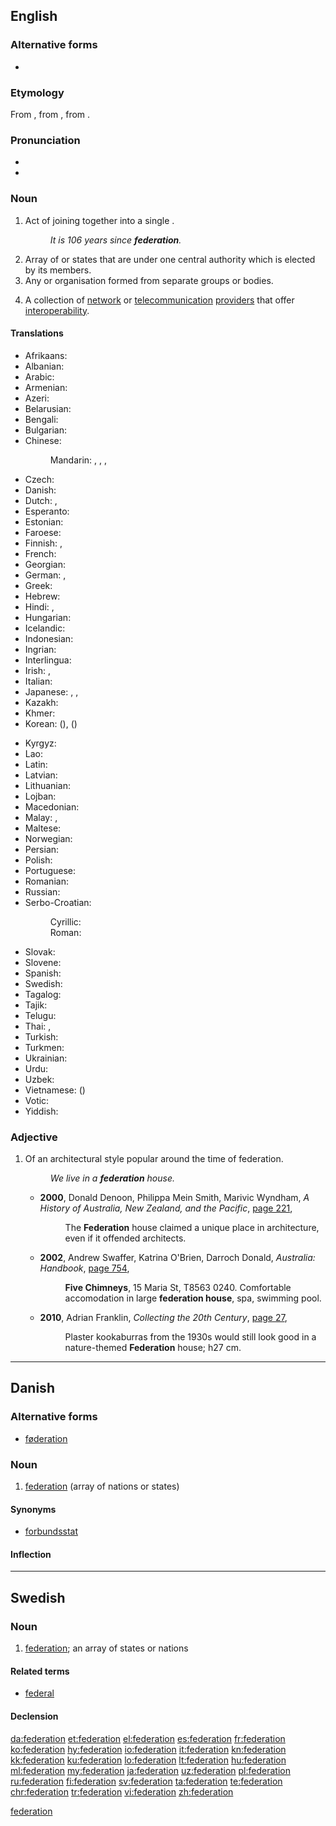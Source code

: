 {{also|fédération}}
==English==
{{wikipedia|dab=federation (disambiguation)|federation}}
{{wikipedia}}

===Alternative forms===
* {{l|en|fœderation}} {{qualifier|archaic}} {{defdate|18<sup>th</sup>–19<sup>th</sup> C}}

===Etymology===
From {{etyl|fr|en}} {{term|fédération|lang=fr}}, from {{etyl|LL.|en}} {{term|foederatio}}, from {{etyl|la|en}} {{term|foederare|lang=la}}.

===Pronunciation===
* {{audio|en-us-federation.ogg|Audio (US)|lang=en}}
* {{rhymes|eɪʃən|lang=en}}

===Noun===
{{en-noun}}

# Act of joining together into a single {{l|en|political}} {{l|en|entity}}.
#: '' It is 106 years since '''federation'''.''
# Array of {{l|en|nations}} or states that are {{l|en|unified}} under one central authority which is elected by its members.
# Any {{l|en|society}} or organisation formed from separate groups or bodies.
# {{context|computing|telecommunications|lang=en}} A collection of [[network]] or [[telecommunication]] [[provider]]s that offer [[interoperability]].

====Translations====
{{trans-top|array of nations or states}}
* Afrikaans: {{t|af|federasie}}
* Albanian: {{t|sq|federatë|f}}
* Arabic: {{t+|ar|اتحاد|m|tr=ittiḥād}}
* Armenian: {{t+|hy|դաշնություն}}
* Azeri: {{t|az|federasiya}}
* Belarusian: {{t|be|федэра́цыя|f|sc=Cyrl}}
* Bengali: {{t|bn|ফেডারেশন|tr=pheḑareshôn|sc=Beng}}
* Bulgarian: {{t+|bg|федера́ция|f|sc=Cyrl}}
* Chinese:
*: Mandarin: {{t+|cmn|聯邦|sc=Hani}}, {{t+|cmn|联邦|tr=liánbāng|sc=Hani}}, {{t|cmn|聯合會|sc=Hani}}, {{t+|cmn|联合会|tr=liánhéhuì|sc=Hani}}
* Czech: {{t|cs|federace|f}}
* Danish: {{t+|da|føderation|c}}
* Dutch: {{t+|nl|federatie|f}}, {{t|nl|bondstaat|m}}
* Esperanto: {{t|eo|federacio}}
* Estonian: {{t|et|föderatsioon}}
* Faroese: {{t|fo|samgonga|f}}
* Finnish: {{t+|fi|liittovaltio}}, {{t+|fi|federaatio}}
* French: {{t+|fr|fédération|f}}
* Georgian: {{t|ka|ფედერაცია}}
* German: {{t|de|Föderation|f}}, {{t+|de|Bund|m}}
* Greek: {{t+|el|ομοσπονδία|f}}
* Hebrew: {{t+|he|פדרציה|f|tr=pederátsiya|sc=Hebr}}
* Hindi: {{t|hi|महासंघ|m|tr=mahāsaṅgha|sc=Deva}}, {{t|hi|फ़ेडरेशन|tr=feḍareśan|sc=Deva}}
* Hungarian: {{t+|hu|föderáció}}
* Icelandic: {{t+|is|samband|n}}
* Indonesian: {{t+|id|federasi}}
* Ingrian: {{t|izh|federaattsio}}
* Interlingua: {{t|ia|federation}}
* Irish: {{t|ga|cónaidhm|f}}, {{t|ga|feidearálacht|f}}
* Italian: {{t+|it|federazione|f}}
* Japanese: {{t+|ja|連邦|tr=れんぽう, renpō}}, {{t+|ja|連盟|tr=れんめい, renmei}}, {{t+|ja|同盟|tr=どうめい, dōmei}}
* Kazakh: {{t|kk|федерация|sc=Cyrl}}
* Khmer: {{t|km|សហព័ន្ធ​|tr=sa’ha’ poan|sc=Khmr}}
* Korean: {{t+|ko|연방|sc=Kore}} ({{t+|ko|聯邦|sc=Kore}}), {{t+|ko|연합|sc=Kore}} ({{t+|ko|聯合|sc=Kore}})
{{trans-mid}}
* Kyrgyz: {{t|ky|федерация|sc=Cyrl}}
* Lao: {{t+|lo|ສະຫະພັນ|sc=Laoo}}
* Latin: {{t|la|foederatio|f}}
* Latvian: {{t|lv|federācija|f}}
* Lithuanian: {{t|lt|federacija|f}}
* Lojban: {{t|jbo|gumgu'e}}
* Macedonian: {{t|mk|федерација|f|sc=Cyrl}}
* Malay: {{t|ms|persekutuan}}, {{t|ms|federasi}}
* Maltese: {{t|mt|federazzjoni|f}}
* Norwegian: {{t|no|føderasjon}}
* Persian: {{t+|fa|فدراسیون|tr=federâsyun|sc=fa-Arab}}
* Polish: {{t+|pl|federacja|f}}
* Portuguese: {{t+|pt|federação|f}}
* Romanian: {{t+|ro|federație|f}}
* Russian: {{t+|ru|федера́ция|f}}
* Serbo-Croatian:
*: Cyrillic: {{t|sh|федерација|f}}
*: Roman: {{t+|sh|federacija|f}}
* Slovak: {{t|sk|federácia|f}}
* Slovene: {{t|sl|federacija|f}}
* Spanish: {{t+|es|federación|f}}
* Swedish: {{t+|sv|federation|c}}
* Tagalog: {{t|tl|pederasyong}}
* Tajik: {{t|tg|федерасия|sc=Cyrl}}
* Telugu: {{t+|te|సమాఖ్య}}
* Thai: {{t|th|สหพันธรัฐ|tr=sàhàpantárát|sc=Thai}}, {{t|th|สหพันธ์|tr=sàhàpan|sc=Thai}}
* Turkish: {{t+|tr|federasyon}}
* Turkmen: {{t|tk|federasiýa}}
* Ukrainian: {{t|uk|федера́ція|f|sc=Cyrl}}
* Urdu: {{t|ur|فیڈریشن|tr=feḍareśan|sc=ur-Arab}}
* Uzbek: {{t|uz|federatsiya}}
* Vietnamese: {{t+|vi|liên bang}} ({{t|vi|聯邦}})
* Votic: {{t|vot|federaattsija}}
* Yiddish: {{t|yi|פֿעדעראַציע|f}}
{{trans-bottom}}

===Adjective===
{{wikipedia|Federation architecture}}
{{en-adj|-}}

# {{context|Australia|lang=en}} Of an architectural style popular around the time of federation.
#: ''We live in a '''federation''' house.''
#* '''2000''', Donald Denoon, Philippa Mein Smith, Marivic Wyndham, ''A History of Australia, New Zealand, and the Pacific'', [http://books.google.com.au/books?id=QJQcvoXs6QYC&pg=PA221&dq=%22federation+house%22+australia+-intitle:%22%22+-inauthor:%22%22&hl=en&sa=X&ei=Gi5OT8yZJ6aOiAea4JBK&redir_esc=y#v=onepage&q=%22federation%20house%22%20australia%20-intitle%3A%22%22%20-inauthor%3A%22%22&f=false page 221],
#*: The '''Federation''' house claimed a unique place in architecture, even if it offended architects.
#* '''2002''', Andrew Swaffer, Katrina O'Brien, Darroch Donald, ''Australia: Handbook'', [http://books.google.com.au/books?id=QoHSDeFFetMC&pg=PA754&dq=%22federation+house%22+australia+-intitle:%22%22+-inauthor:%22%22&hl=en&sa=X&ei=Gi5OT8yZJ6aOiAea4JBK&redir_esc=y#v=onepage&q=%22federation%20house%22%20australia%20-intitle%3A%22%22%20-inauthor%3A%22%22&f=false page 754],
#*: '''Five Chimneys''', 15 Maria St, T8563 0240. Comfortable accomodation in large '''federation house''', spa, swimming pool.
#* '''2010''', Adrian Franklin, ''Collecting the 20th Century'', [http://books.google.com.au/books?id=Jsmr9T0uIncC&pg=PA27&dq=%22federation+house%22+australia+-intitle:%22%22+-inauthor:%22%22&hl=en&sa=X&ei=VjFOT9G5GPGiiAec8vFb&redir_esc=y#v=onepage&q=%22federation%20house%22%20australia%20-intitle%3A%22%22%20-inauthor%3A%22%22&f=false page 27],
#*: Plaster kookaburras from the 1930s would still look good in a nature-themed '''Federation''' house; h27 cm.

[[Category:English words suffixed with -ation|federation]]

----

==Danish==
{{wikipedia|lang=da}}

===Alternative forms===

* [[føderation]]

===Noun===
{{da-noun|en|er}}

# [[federation#English|federation]] (array of nations or states)

====Synonyms====

* [[forbundsstat]]

====Inflection====
{{da-noun-infl|en|er}}

----

==Swedish==

===Noun===
{{sv-noun|c}}

# [[#English|federation]]; an array of states or nations

====Related terms====
* [[federal]]

====Declension====
{{sv-noun-reg-er}}

[[da:federation]]
[[et:federation]]
[[el:federation]]
[[es:federation]]
[[fr:federation]]
[[ko:federation]]
[[hy:federation]]
[[io:federation]]
[[it:federation]]
[[kn:federation]]
[[kk:federation]]
[[ku:federation]]
[[lo:federation]]
[[lt:federation]]
[[hu:federation]]
[[ml:federation]]
[[my:federation]]
[[ja:federation]]
[[uz:federation]]
[[pl:federation]]
[[ru:federation]]
[[fi:federation]]
[[sv:federation]]
[[ta:federation]]
[[te:federation]]
[[chr:federation]]
[[tr:federation]]
[[vi:federation]]
[[zh:federation]]